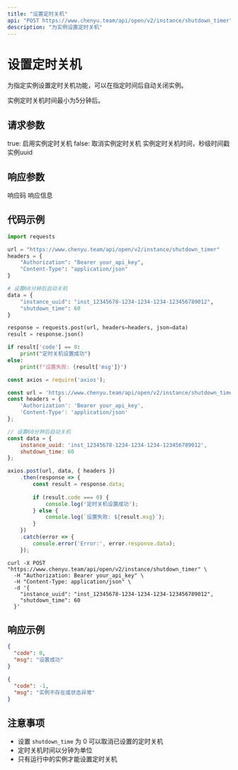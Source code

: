 ```yaml
---
title: "设置定时关机"
api: "POST https://www.chenyu.team/api/open/v2/instance/shutdown_timer"
description: "为实例设置定时关机"
---
```


# 设置定时关机

为指定实例设置定时关机功能，可以在指定时间后自动关闭实例。

<Warning>
实例定时关机时间最小为5分钟后。
</Warning>

## 请求参数

<ParamField body="enable" type="boolean" required>
  true: 启用实例定时关机 false: 取消实例定时关机
</ParamField>

<ParamField body="shutdown_time" type="integer" required>
  实例定时关机时间，秒级时间戳
</ParamField>

<ParamField body="instance_uuid" type="string" required>
  实例uuid
</ParamField>

## 响应参数

<ResponseField name="code" type="integer">
  响应码
</ResponseField>

<ResponseField name="msg" type="string">
  响应信息
</ResponseField>

## 代码示例

<CodeGroup>

```python Python
import requests

url = "https://www.chenyu.team/api/open/v2/instance/shutdown_timer"
headers = {
    "Authorization": "Bearer your_api_key",
    "Content-Type": "application/json"
}

# 设置60分钟后自动关机
data = {
    "instance_uuid": "inst_12345678-1234-1234-1234-123456789012",
    "shutdown_time": 60
}

response = requests.post(url, headers=headers, json=data)
result = response.json()

if result['code'] == 0:
    print("定时关机设置成功")
else:
    print(f"设置失败: {result['msg']}")
```

```javascript JavaScript
const axios = require('axios');

const url = 'https://www.chenyu.team/api/open/v2/instance/shutdown_timer';
const headers = {
    'Authorization': 'Bearer your_api_key',
    'Content-Type': 'application/json'
};

// 设置60分钟后自动关机
const data = {
    instance_uuid: 'inst_12345678-1234-1234-1234-123456789012',
    shutdown_time: 60
};

axios.post(url, data, { headers })
    .then(response => {
        const result = response.data;
        
        if (result.code === 0) {
            console.log('定时关机设置成功');
        } else {
            console.log(`设置失败: ${result.msg}`);
        }
    })
    .catch(error => {
        console.error('Error:', error.response.data);
    });
```

```curl cURL
curl -X POST "https://www.chenyu.team/api/open/v2/instance/shutdown_timer" \
  -H "Authorization: Bearer your_api_key" \
  -H "Content-Type: application/json" \
  -d '{
    "instance_uuid": "inst_12345678-1234-1234-1234-123456789012",
    "shutdown_time": 60
  }'
```

</CodeGroup>

## 响应示例

<CodeGroup>

```json 成功响应
{
  "code": 0,
  "msg": "设置成功"
}
```

```json 失败响应
{
  "code": -1,
  "msg": "实例不存在或状态异常"
}
```

</CodeGroup>

## 注意事项

- 设置 `shutdown_time` 为 0 可以取消已设置的定时关机
- 定时关机时间以分钟为单位
- 只有运行中的实例才能设置定时关机